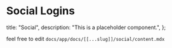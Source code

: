 # Social Logins

  title: "Social",
  description: "This is a placeholder component.",
};

feel free to edit `docs/app/docs/[[...slug]]/social/content.mdx`
